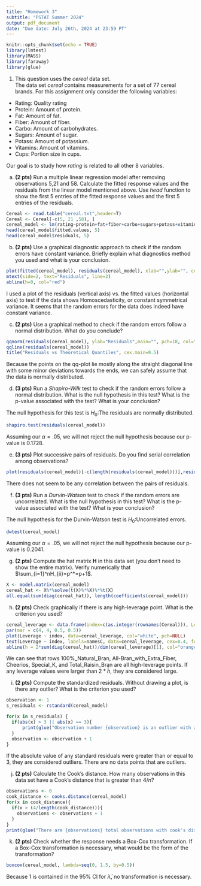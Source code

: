 ```yaml
---
title: "Homework 3"
subtitle: "PSTAT Summer 2024"
output: pdf_document
date: "Due date: July 26th, 2024 at 23:59 PT"
---
```


```r
knitr::opts_chunk$set(echo = TRUE)
library(lmtest)
library(MASS)
library(faraway)
library(glue)
```

1.  This question uses the *cereal* data set.\
    The data set *cereal* contains measurements for a set of $77$ cereal brands. For this assignment only consider the following variables:

-   Rating: Quality rating
-   Protein: Amount of protein.
-   Fat: Amount of fat.
-   Fiber: Amount of fiber.
-   Carbo: Amount of carbohydrates.
-   Sugars: Amount of sugar.
-   Potass: Amount of potassium.
-   Vitamins: Amount of vitamins.
-   Cups: Portion size in cups.

Our goal is to study how *rating* is related to all other 8 variables.\

(a) **(2 pts)** Run a multiple linear regression model after removing observations 5,21 and 58. Calculate the fitted response values and the residuals from the linear model mentioned above. Use *head* function to show the first 5 entries of the fitted response values and the first 5 entries of the residuals.

```r
Cereal <- read.table("cereal.txt",header=T)
Cereal <- Cereal[-c(5, 21 ,58), ]
cereal_model <- lm(rating~protein+fat+fiber+carbo+sugars+potass+vitamins+cups, Cereal)
head(cereal_model$fitted.values, 5)
head(cereal_model$residuals, 5)
```

(b) **(2 pts)** Use a graphical diagnostic approach to check if the random errors have constant variance. Briefly explain what diagnostics method you used and what is your conclusion.

```r
plot(fitted(cereal_model), residuals(cereal_model), xlab="",ylab="", col="blue", pch=18)
mtext(side=2, text="Residuals", line=2)
abline(h=0, col="red")
```

I used a plot of the residuals (vertical axis) vs. the fitted values (horizontal axis) to test if the data shows Homoscedasticity, or constant symmetrical variance. It seems that the random errors for the data does indeed have constant variance.

(c) **(2 pts)** Use a graphical method to check if the random errors follow a normal distribution. What do you conclude?

```r
qqnorm(residuals(cereal_model), ylab="Residuals",main="", pch=18, col="red")
qqline(residuals(cereal_model))
title("Residuals vs Theoretical Quantiles", cex.main=0.5)
```

Because the points on the qq-plot lie mostly along the straight diagonal line with some minor deviations towards the ends, we can safely assume that the data is normally distributed.

(d) **(3 pts)** Run a *Shapiro-Wilk* test to check if the random errors follow a normal distribution. What is the null hypothesis in this test? What is the p-value associated with the test? What is your conclusion?

The null hypothesis for this test is $H_0:$The residuals are normally distributed.

```r
shapiro.test(residuals(cereal_model))
```

Assuming our $\alpha=.05$, we will not reject the null hypothesis because our p-value is 0.1728.

(e) **(3 pts)** Plot successive pairs of residuals. Do you find serial correlation among observations?

```r
plot(residuals(cereal_model)[-c(length(residuals(cereal_model)))],residuals(cereal_model)[-c(1)], xlab="Residuals_i", ylab="Residuals_(i+1)", col="blue", pch=18)
```

There does not seem to be any correlation between the pairs of residuals.

(f) **(3 pts)** Run a *Durvin-Watson* test to check if the random errors are uncorrelated. What is the null hypothesis in this test? What is the p-value associated with the test? What is your conclusion?

The null hypothesis for the Durvin-Watson test is $H_0:$Uncorrelated errors.

```r
dwtest(cereal_model)
```

Assuming our $\alpha=.05$, we will not reject the null hypothesis because our p-value is 0.2041.

(g) **(2 pts)** Compute the hat matrix $\boldsymbol H$ in this data set (you don’t need to show the entire matrix). Verify numerically that $\sum_{i=1}^nH_{ii}=p^*=p+1$.

```r
X <- model.matrix(cereal_model)
cereal_hat <- X%*%solve(t(X)%*%X)%*%t(X)
all.equal(sum(diag(cereal_hat)), length(coefficients(cereal_model)))
```

(h) **(2 pts)** Check graphically if there is any high-leverage point. What is the criterion you used?

```r
cereal_leverage <- data.frame(index=c(as.integer(rownames(Cereal))), Leverage=diag(cereal_hat), namesC=Cereal$name)
par(mar = c(4, 4, 0.5, 0.5))
plot(Leverage ~ index, data=cereal_leverage, col="white", pch=NULL)
text(Leverage ~ index, labels=namesC, data=cereal_leverage, cex=0.4, font=2, col="purple")
abline(h = 2*sum(diag(cereal_hat))/dim(cereal_leverage)[1], col="orange", lty=2)
```

We can see that rows 100%\_Natural_Bran, All-Bran_with_Extra_Fiber, Cheerios, Special_K, and Total_Raisin_Bran are all high-leverage points. If any leverage values were larger than $2*\bar{h}$, they are considered large.

(i) **(2 pts)** Compute the standardized residuals. Without drawing a plot, is there any outlier? What is the criterion you used?

```r
observation <- 1
s_residuals <- rstandard(cereal_model)

for(x in s_residuals) {
  if(abs(x) > 3 || abs(x) == 3){
      print(glue("Observation number {observation} is an outlier with a standardized residual value {x}"))
  }
  observation <- observation + 1
}
```

If the absolute value of any standard residuals were greater than or equal to 3, they are considered outliers. There are no data points that are outliers.

(j) **(2 pts)** Calculate the Cook's distance. How many observations in this data set have a Cook's distance that is greater than $4/n$?

```r
observations <- 0
cook_distance <- cooks.distance(cereal_model)
for(x in cook_distance){
  if(x > (4/length(cook_distance))){
    observations <- observations + 1
  }
}
print(glue("There are {observations} total observations with cook's distance greater than 4/n"))
```

(k) **(2 pts)** Check whether the response needs a Box-Cox transformation. If a Box-Cox transformation is necessary, what would be the form of the transformation?

```r
boxcox(cereal_model, lambda=seq(0, 1.5, by=0.5))
```

Because 1 is contained in the 95% CI for $\hat{\lambda}$, no transformation is necessary.
